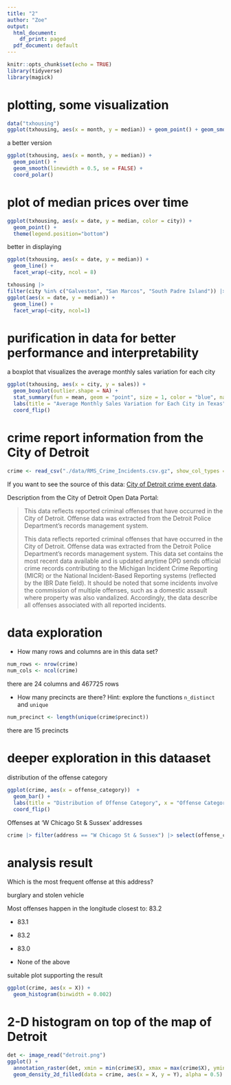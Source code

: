 ```yaml
---
title: "2"
author: "Zoe"
output:
  html_document:
    df_print: paged
  pdf_document: default
---
```


```r
knitr::opts_chunk$set(echo = TRUE)
library(tidyverse)
library(magick)
```


# plotting, some visualization
```r
data("txhousing")
ggplot(txhousing, aes(x = month, y = median)) + geom_point() + geom_smooth()
```

a better version
```r
ggplot(txhousing, aes(x = month, y = median)) + 
  geom_point() +
  geom_smooth(linewidth = 0.5, se = FALSE) +
  coord_polar()
```


# plot of median prices over time

```r
ggplot(txhousing, aes(x = date, y = median, color = city)) + 
  geom_point() + 
  theme(legend.position="bottom")
```

better in displaying
```r
ggplot(txhousing, aes(x = date, y = median)) + 
  geom_line() + 
  facet_wrap(~city, ncol = 8)
```

```r
txhousing |> 
filter(city %in% c("Galveston", "San Marcos", "South Padre Island")) |>
ggplot(aes(x = date, y = median)) +
  geom_line() + 
  facet_wrap(~city, ncol=1)
```

# purification in data for better performance and interpretability 

a boxplot that visualizes the average monthly sales variation for each city
```r
ggplot(txhousing, aes(x = city, y = sales)) + 
  geom_boxplot(outlier.shape = NA) + 
  stat_summary(fun = mean, geom = "point", size = 1, color = "blue", na.rm = TRUE) +
  labs(title = "Average Monthly Sales Variation for Each City in Texas", x = "City", y = "Sales") +
  coord_flip()
```

# crime report information from the City of Detroit
```r
crime <- read_csv("./data/RMS_Crime_Incidents.csv.gz", show_col_types = 'FALSE')
```

If you want to see the source of this data: [City of Detroit crime event data](https://data.detroitmi.gov/datasets/detroitmi::rms-crime-incidents/explore).

Description from the City of Detroit Open Data Portal:

> This data reflects reported criminal offenses that have occurred in the City of Detroit. Offense data was extracted from the Detroit Police Department's records management system.
>
> This data reflects reported criminal offenses that have occurred in the City of Detroit. Offense data was extracted from the Detroit Police Department's records management system. This data set contains the most recent data available and is updated anytime DPD sends official crime records contributing to the Michigan Incident Crime Reporting (MICR) or the National Incident-Based Reporting systems (reflected by the IBR Date field). It should be noted that some incidents involve the commission of multiple offenses, such as a domestic assault where property was also vandalized. Accordingly, the data describe all offenses associated with all reported incidents.

# data exploration

* How many rows and columns are in this data set?
```r
num_rows <- nrow(crime)
num_cols <- ncol(crime)
```
there are 24 columns and 467725 rows

* How many precincts are there? Hint: explore the functions `n_distinct` and `unique`
```r
num_precinct <- length(unique(crime$precinct))
```
there are 15 precincts 


# deeper exploration in this dataaset 

distribution of the offense category

```r
ggplot(crime, aes(x = offense_category))  +
  geom_bar() + 
  labs(title = "Distribution of Offense Category", x = "Offense Category", y = "Number") + 
  coord_flip()
```

Offenses at 'W Chicago St & Sussex' addresses
```r
crime |> filter(address == "W Chicago St & Sussex") |> select(offense_category) |> table()
```

# analysis result 

Which is the most frequent offense at this address?

burglary and stolen vehicle

Most offenses happen in the longitude closest to: 83.2 

* 83.1

* 83.2

* 83.0

* None of the above


suitable plot supporting the result
```r
ggplot(crime, aes(x = X)) +
  geom_histogram(binwidth = 0.002)
```

# 2-D histogram on top of the map of Detroit

```r
det <- image_read("detroit.png")
ggplot() +
  annotation_raster(det, xmin = min(crime$X), xmax = max(crime$X), ymin = min(crime$Y), ymax = max(crime$Y)) +
  geom_density_2d_filled(data = crime, aes(x = X, y = Y), alpha = 0.5)
  
  
```


